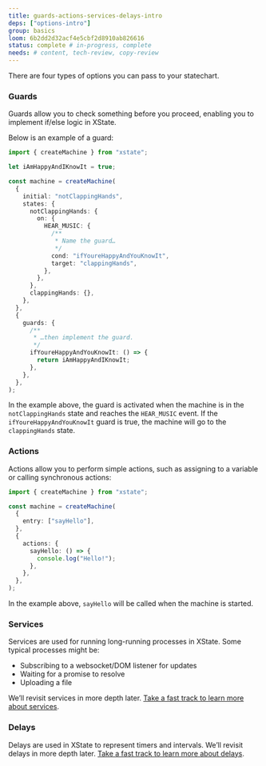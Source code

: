 ```yaml
---
title: guards-actions-services-delays-intro
deps: ["options-intro"]
group: basics
loom: 6b2dd2d32acf4e5cbf2d8910ab826616
status: complete # in-progress, complete
needs: # content, tech-review, copy-review
---
```


There are four types of options you can pass to your statechart.

### Guards

Guards allow you to check something before you proceed, enabling you to implement if/else logic in XState. 

Below is an example of a guard:

```ts twoslash
import { createMachine } from "xstate";

let iAmHappyAndIKnowIt = true;

const machine = createMachine(
  {
    initial: "notClappingHands",
    states: {
      notClappingHands: {
        on: {
          HEAR_MUSIC: {
            /**
             * Name the guard…
             */
            cond: "ifYoureHappyAndYouKnowIt",
            target: "clappingHands",
          },
        },
      },
      clappingHands: {},
    },
  },
  {
    guards: {
      /**
       * …then implement the guard.
       */
      ifYoureHappyAndYouKnowIt: () => {
        return iAmHappyAndIKnowIt;
      },
    },
  },
);
```

In the example above, the guard is activated when the machine is in the `notClappingHands` state and reaches the `HEAR_MUSIC` event. If the `ifYoureHappyAndYouKnowIt` guard is true, the machine will go to the `clappingHands` state.

### Actions

Actions allow you to perform simple actions, such as assigning to a variable or calling synchronous actions:

```ts twoslash
import { createMachine } from "xstate";

const machine = createMachine(
  {
    entry: ["sayHello"],
  },
  {
    actions: {
      sayHello: () => {
        console.log("Hello!");
      },
    },
  },
);
```

In the example above, `sayHello` will be called when the machine is started.

### Services

Services are used for running long-running processes in XState. Some typical processes might be:

- Subscribing to a websocket/DOM listener for updates
- Waiting for a promise to resolve
- Uploading a file

We’ll revisit services in more depth later. [Take a fast track to learn more about services](/path-to/services).

### Delays

Delays are used in XState to represent timers and intervals. We’ll revisit delays in more depth later. [Take a fast track to learn more about delays](/path-to/dynamic-after).